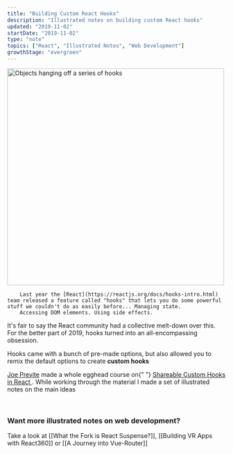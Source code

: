 ```yaml
---
title: "Building Custom React Hooks"
description: "Illustrated notes on building custom React hooks"
updated: "2019-11-02"
startDate: "2019-11-02"
type: "note"
topics: ["React", "Illustrated Notes", "Web Development"]
growthStage: "evergreen"
---
```


<img
		width = "500px"
		src = "https://res.cloudinary.com/dg3gyk0gu/image/upload/c_scale,w_500/v1591783100/maggieappleton.com/egghead-course-notes/custom-react-hooks/thumb_2x.png"
		alt = "Objects hanging off a series of hooks"
/>

<IntroParagraph >

		Last year the [React](https://reactjs.org/docs/hooks-intro.html) team released a feature called "hooks" that lets you do some powerful stuff we couldn't do as easily before... Managing state.
		Accessing DOM elements. Using side effects.

</IntroParagraph >

It's fair to say the React community had a collective melt-down over this. For the better part of 2019, hooks turned into an all-encompassing obsession.

Hooks came with a bunch of pre-made options, but also allowed you to remix the default options to create **custom hooks**

<ImageLink href = "https://egghead.io/courses/shareable-custom-hooks-in-react" >
		<ImageFrame
				width = "800px"
				alt = "Shareable Custom Hooks in React"
				src = "https://og-image-egghead-course.now.sh/shareable-custom-hooks-in-react"
		/>
</ImageLink >

<p >
		<a href = "https://twitter.com/jsjoeio/" >Joe Previte</a >
		made a whole egghead
		course on{" "}
		<a href = "https://egghead.io/courses/shareable-custom-hooks-in-react/" >
				Shareable Custom Hooks in React
		</a >
		. While working through the material I made a set of illustrated notes on the main
		ideas
</p >

<br />

<BasicImage
		width = "1000px"
		src = "https://res.cloudinary.com/dg3gyk0gu/image/upload/c_scale,w_950/v1578937254/maggieappleton.com/egghead-course-notes/custom-react-hooks/customhooks-1.png"
		alt = "Making shareable custom react hooks"
/>

<BasicImage
		width = "1000px"
		src = "https://res.cloudinary.com/dg3gyk0gu/image/upload/c_scale,w_950/v1578937254/maggieappleton.com/egghead-course-notes/custom-react-hooks/customhooks-2.png"
		alt = "Making shareable custom react hooks"
/>

<BasicImage
		width = "1000px"
		src = "https://res.cloudinary.com/dg3gyk0gu/image/upload/c_scale,w_950/v1578937257/maggieappleton.com/egghead-course-notes/custom-react-hooks/customhooks-3.png"
		alt = "Making shareable custom react hooks"
/>

<BasicImage
		width = "1000px"
		src = "https://res.cloudinary.com/dg3gyk0gu/image/upload/c_scale,w_950/v1578937255/maggieappleton.com/egghead-course-notes/custom-react-hooks/customhooks-4.png"
		alt = "Making shareable custom react hooks"
/>

<BasicImage
		width = "1000px"
		src = "https://res.cloudinary.com/dg3gyk0gu/image/upload/c_scale,w_950/v1578937255/maggieappleton.com/egghead-course-notes/custom-react-hooks/customhooks-5.png"
		alt = "Making shareable custom react hooks"
/>

### Want more illustrated notes on web development?

Take a look at [[What the Fork is React Suspense?]], [[Building VR Apps with React360]] or [[A Journey into Vue-Router]]
